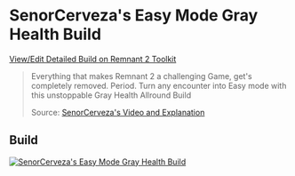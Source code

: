 
# SenorCerveza's Easy Mode Gray Health Build

[View/Edit Detailed Build on Remnant 2 Toolkit](https://www.remnant2toolkit.com/builder?name=SenorCerveza%27s+Easy+Mode+on+Gray+Health+Build&archtype=og1fvq%2Cd6fvmc&skill=9w7c5j%2C8pu6y2&concoction=p0ru94&amulet=8q9cj1&ring=ne83ro%2C5k6zdd%2Cg1u6gi%2C1gnt2c&relic=thgp2z&relicfragment=y52c32%2Cj87rzn%2Caci99s&helm=kc4dc0&torso=y1xt79&legs=59uhgg&gloves=2lqg9t&weapon=1ub6k9%2C5gl3la%2Cxj5syj&mutator=lo6uce%2Cf32skd%2Cdynus4&mod=5ke493%2C38rncx%2C4wd3gm&trait=m6i4dl%3B10%2Cpbak5a%3B10%2Cosj7se%3B10%2Cysp1wu%3B10%2Co6mx2t%3B10%2Cp4b2v6%3B10%2Cpb5neu%3B10%2Cqcvmt0%3B10%2Cyvttbq%3B10%2C2vgobq%3B10%2C6kxk5x%3B5%2Cjk0ot9%3B4)

> Everything that makes Remnant 2 a challenging Game, get's completely removed. Period. Turn any encounter into Easy mode with this unstoppable Gray Health Allround Build
>
> Source: [SenorCerveza's Video and Explanation](https://www.youtube.com/watch?v=zy2F9HgOQso)

## Build

[![SenorCerveza's Easy Mode Gray Health Build](https://remnant2toolkit.b-cdn.net/featured-builds/senorcervezas_gray_health.png)](https://www.remnant2toolkit.com/builder?name=SenorCerveza%27s+Easy+Mode+on+Gray+Health+Build&archtype=og1fvq%2Cd6fvmc&skill=9w7c5j%2C8pu6y2&concoction=p0ru94&amulet=8q9cj1&ring=ne83ro%2C5k6zdd%2Cg1u6gi%2C1gnt2c&relic=thgp2z&relicfragment=y52c32%2Cj87rzn%2Caci99s&helm=kc4dc0&torso=y1xt79&legs=59uhgg&gloves=2lqg9t&weapon=1ub6k9%2C5gl3la%2Cxj5syj&mutator=lo6uce%2Cf32skd%2Cdynus4&mod=5ke493%2C38rncx%2C4wd3gm&trait=m6i4dl%3B10%2Cpbak5a%3B10%2Cosj7se%3B10%2Cysp1wu%3B10%2Co6mx2t%3B10%2Cp4b2v6%3B10%2Cpb5neu%3B10%2Cqcvmt0%3B10%2Cyvttbq%3B10%2C2vgobq%3B10%2C6kxk5x%3B5%2Cjk0ot9%3B4)
